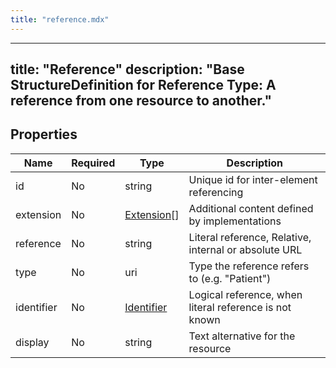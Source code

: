 ```yaml
---
title: "reference.mdx"
---
```


---
title: "Reference"
description: "Base StructureDefinition for Reference Type: A reference from one resource to another."
---

## Properties

| Name       | Required | Type                                                  | Description                                            |
| ---------- | -------- | ----------------------------------------------------- | ------------------------------------------------------ |
| id         | No       | string                                                | Unique id for inter-element referencing                |
| extension  | No       | [Extension](/medical-api/fhir/data-types/extension)[] | Additional content defined by implementations          |
| reference  | No       | string                                                | Literal reference, Relative, internal or absolute URL  |
| type       | No       | uri                                                   | Type the reference refers to (e.g. "Patient")          |
| identifier | No       | [Identifier](/medical-api/fhir/data-types/identifier) | Logical reference, when literal reference is not known |
| display    | No       | string                                                | Text alternative for the resource                      |
